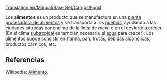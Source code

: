 [[Translation:en/Manual/Base Set/Cargos/Food]]

{{es/Manual/Base Set/Cargos/Carga| carga  = Alimentos
| imagen = en/Manual/Base Set/Industries/Foodprocplant.png
| producida =[[es/Manual/Base Set/Industries/Planta procesadora de alimentos|Planta procesadora de alimentos]]
| aceptada  =[[es/Manual/Pueblo|Pueblo]]
}}
Los '''alimentos''' es un producto que se manufactura en una [[es/Manual/Base Set/Industries/Planta procesadora de alimentos|planta procesadora de alimentos]] y se transporta a los [[es/Manual/Pueblo|pueblos]], ayudando a las ciudades situadas por encima de la línea de nieve o en el desierto a crecer. (En el clima [[es/Manual/Clima|subtropical]] es también necesaria el [[es/Manual/Base Set/Cargos/Agua|agua]] para crecer). Los alimentos puede consistir en harina, pan, frutas, bebidas alcohólicas, productos cárnicos, etc.


==Referencias==
Wikipedia: [https://www.wikipedia.org/wiki/es:alimento Alimento].